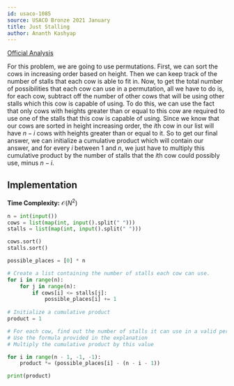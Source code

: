 ```yaml
---
id: usaco-1085
source: USACO Bronze 2021 January
title: Just Stalling
author: Ananth Kashyap
---
```


[Official Analysis](http://www.usaco.org/current/data/sol_prob3_bronze_jan21.html)

For this problem, we are going to use permutations. First, we can sort the cows in increasing order based on
height. Then we can keep track of the number of stalls that each cow is able to fit in. Now, to get the total
number of possibilities that each cow can use in a permutation, all we have to do is, for each cow, subtract
off the number of other cows that will be using other stalls which this cow is capable of using. To do this, we
can use the fact that only cows with heights greater than or equal to this cow are required to use one of the
stalls that this cow is capable of using. Since we know that our cows are sorted in height increasing order,
the $i$th cow in our list will have $n-i$ cows with heights greater than or equal to it. So to
get our final answer, we can initialize a cumulative product which will contain our answer, and for every
$i$ between 1 and $n$, we just have to multiply this cumulative product by the number of
stalls that the $i$th cow could possibly use, minus $n-i$.

## Implementation

**Time Complexity:** $\mathcal{O}(N^2)$

<LanguageSection>

<PySection>

```python
n = int(input())
cows = list(map(int, input().split(" ")))
stalls = list(map(int, input().split(" ")))

cows.sort()
stalls.sort()

possible_places = [0] * n

# Create a list containing the number of stalls each cow can use.
for i in range(n):
    for j in range(n):
        if cows[i] <= stalls[j]:
            possible_places[i] += 1
            
# Initialize a cumulative product
product = 1

# For each cow, find out the number of stalls it can use in a valid permutation
# Use the formula provided in the explanation
# Multiply the cumulative product by this value

for i in range(n - 1, -1, -1):
    product *= (possible_places[i] - (n - i - 1))

print(product)
```

</PySection>

</LanguageSection>

